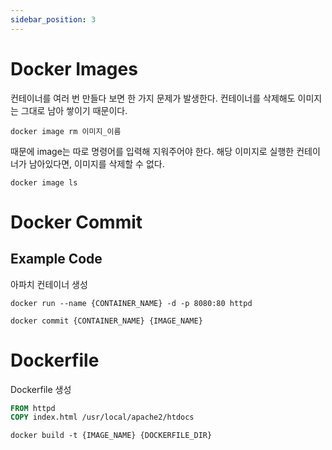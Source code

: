 ```yaml
---
sidebar_position: 3
---
```


# Docker Images

컨테이너를 여러 번 만들다 보면 한 가지 문제가 발생한다. 컨테이너를 삭제해도 이미지는 그대로 남아 쌓이기 때문이다.

```shell
docker image rm 이미지_이름
```

때문에 image는 따로 명령어를 입력해 지워주어야 한다. 해당 이미지로 실행한 컨테이너가 남아있다면, 이미지를 삭제할 수 없다.

```shell
docker image ls
```

# Docker Commit

## Example Code

아파치 컨테이너 생성

```shell
docker run --name {CONTAINER_NAME} -d -p 8080:80 httpd
```

```shell
docker commit {CONTAINER_NAME} {IMAGE_NAME}
```

# Dockerfile

Dockerfile 생성

```Dockerfile
FROM httpd
COPY index.html /usr/local/apache2/htdocs
```

```shell
docker build -t {IMAGE_NAME} {DOCKERFILE_DIR}
```
